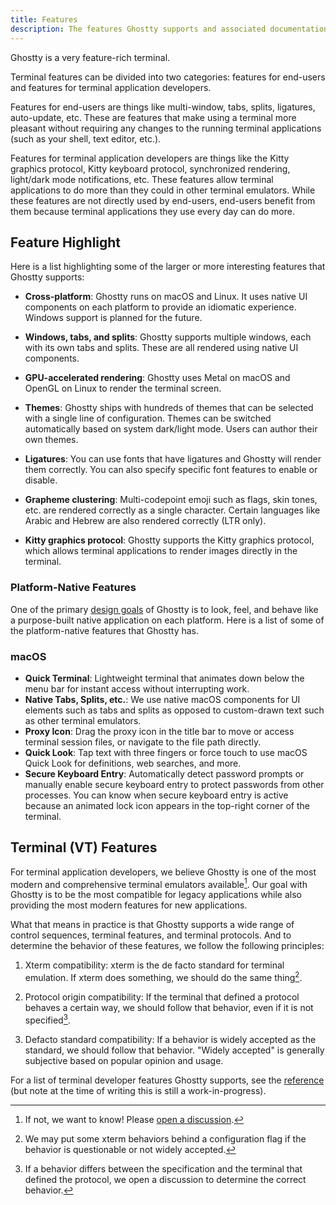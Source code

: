 ```yaml
---
title: Features
description: The features Ghostty supports and associated documentation.
---
```


Ghostty is a very feature-rich terminal.

Terminal features can be divided into two categories: features for
end-users and features for terminal application developers.

Features for end-users are things like multi-window, tabs, splits, ligatures,
auto-update, etc. These are features that make using a terminal
more pleasant without requiring any changes to the running terminal
applications (such as your shell, text editor, etc.).

Features for terminal application developers are things like the
Kitty graphics protocol, Kitty keyboard protocol, synchronized
rendering, light/dark mode notifications, etc. These features allow
terminal applications to do more than they could in other terminal
emulators. While these features are not directly used by end-users,
end-users benefit from them because terminal applications they use
every day can do more.

## Feature Highlight

Here is a list highlighting some of the larger or more interesting
features that Ghostty supports:

- **Cross-platform**: Ghostty runs on macOS and Linux. It uses native
  UI components on each platform to provide an idiomatic experience.
  Windows support is planned for the future.

- **Windows, tabs, and splits**: Ghostty supports multiple windows,
  each with its own tabs and splits. These are all rendered using
  native UI components.

- **GPU-accelerated rendering**: Ghostty uses Metal on macOS and
  OpenGL on Linux to render the terminal screen.

- **Themes**: Ghostty ships with hundreds of themes that can be
  selected with a single line of configuration. Themes can be
  switched automatically based on system dark/light mode. Users
  can author their own themes.

- **Ligatures**: You can use fonts that have ligatures and Ghostty
  will render them correctly. You can also specify specific font
  features to enable or disable.

- **Grapheme clustering**: Multi-codepoint emoji such as flags,
  skin tones, etc. are rendered correctly as a single character.
  Certain languages like Arabic and Hebrew are also rendered
  correctly (LTR only).

- **Kitty graphics protocol**: Ghostty supports the Kitty graphics
  protocol, which allows terminal applications to render images
  directly in the terminal.

### Platform-Native Features

One of the primary [design goals](/docs/about) of Ghostty is to
look, feel, and behave like a purpose-built native application
on each platform.
Here is a list of some of the platform-native features that Ghostty has.

### macOS

- **Quick Terminal**: Lightweight terminal that animates down below the
  menu bar for instant access without interrupting work.
- **Native Tabs, Splits, etc.**: We use native macOS components for
  UI elements such as tabs and splits as opposed to custom-drawn
  text such as other terminal emulators.
- **Proxy Icon**: Drag the proxy icon in the title bar to move or
  access terminal session files, or navigate to the file path directly.
- **Quick Look**: Tap text with three fingers or force touch to use macOS
  Quick Look for definitions, web searches, and more.
- **Secure Keyboard Entry**: Automatically detect password prompts
  or manually enable secure keyboard entry to protect passwords from
  other processes. You can know when secure keyboard entry is active
  because an animated lock icon appears in the top-right corner of the
  terminal.

## Terminal (VT) Features

For terminal application developers, we believe Ghostty is one of
the most modern and comprehensive terminal emulators available[^1].
Our goal with Ghostty is to be the most compatible for legacy
applications while also providing the most modern features for
new applications.

What that means in practice is that Ghostty supports a wide range
of control sequences, terminal features, and terminal protocols.
And to determine the behavior of these features, we follow
the following principles:

  1. Xterm compatibility: xterm is the de facto standard for
     terminal emulation. If xterm does something, we should do
     the same thing[^2].

  2. Protocol origin compatibility: If the terminal that defined
     a protocol behaves a certain way, we should follow that behavior,
     even if it is not specified[^3].

  3. Defacto standard compatibility: If a behavior is widely
     accepted as the standard, we should follow that behavior.
     "Widely accepted" is generally subjective based on popular
     opinion and usage.

For a list of terminal developer features Ghostty supports, see the
[reference](/docs/vt/reference)
(but note at the time of writing this is still a work-in-progress).

[^1]: If not, we want to know! Please
[open a discussion](https://github.com/ghostty-org/ghostty/discussions).
[^2]: We may put some xterm behaviors behind a configuration flag if
the behavior is questionable or not widely accepted.
[^3]: If a behavior differs between the specification and the terminal that defined the protocol, we open a discussion to determine the correct behavior.


